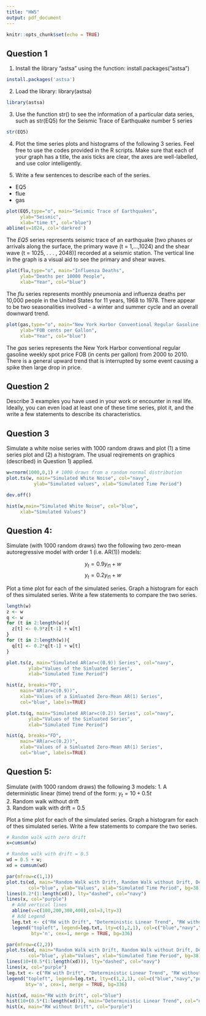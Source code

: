 ```yaml
---
title: "HW5"
output: pdf_document
---
```


```r
knitr::opts_chunk$set(echo = TRUE)
```

## Question 1

1. Install the library ”astsa” using the function: install.packages(”astsa”)  

```r
install.packages('astsa')
```

2. Load the library: library(astsa)  

```r
library(astsa)
```

3. Use the function str() to see the information of a particular data series, such as str(EQ5) for the Seismic Trace of Earthquake number 5 series  

```r
str(EQ5)
```

4. Plot the time series plots and histograms of the following 3 series. Feel free to use the codes provided in the R scripts. Make sure that each of your graph has a title, the axis ticks are clear, the axes are well-labelled, and use color intelligently. 

5. Write a few sentences to describe each of the series.  
+ EQ5
+ flue
+ gas


```r
plot(EQ5,type="o", main="Seismic Trace of Earthquakes",
     ylab="Seismic",
     xlab="time t", col="blue")
abline(v=1024, col='darkred')
```

The _EQ5_ series represents seismic trace of an earthquake [two phases or arrivals along the surface, the primary wave (t = 1,...,1024) and the shear wave (t = 1025, . . . , 2048)] recorded at a seismic station. The vertical line in the graph is a visual aid to see the primary and shear waves.


```r
plot(flu,type="o", main="Influenza Deaths",
     ylab="Deaths per 10000 People",
     xlab="Year", col="blue")
```

The _flu_ series represents monthly pneumonia and influenza deaths per 10,000 people in the United States for 11 years, 1968 to 1978. There appear to be two seasonalities involved - a winter and summer cycle and an overall downward trend.

```r
plot(gas,type="o", main="New York Harbor Conventional Regular Gasoline Weekly Spot Price",
     ylab="FOB cents per Gallon",
     xlab="Year", col="blue")
```

The _gas_ series represents the New York Harbor conventional regular gasoline weekly spot price FOB (in cents per gallon) from 2000 to 2010. There is a general upward trend that is interrupted by some event causing a spike then large drop in price.

## Question 2

Describe 3 examples you have used in your work or encounter in real life. Ideally, you can even load at least one of these time series, plot it, and the write a few statements to describe its characteristics.



## Question 3

Simulate a white noise series with 1000 random draws and plot (1) a time series plot and (2) a histogram. The usual reqirements on graphics (described) in Question 1) applied.

```r
w=rnorm(1000,0,1) # 1000 draws from a random normal distribution
plot.ts(w, main="Simulated White Noise", col="navy",
          ylab="Simulated values", xlab="Simulated Time Period")
```
```r
dev.off()

hist(w,main="Simulated White Noise", col="blue",
     xlab="Simulated Values")
```


## Question 4:

Simulate (with 1000 random draws) two the following two zero-mean autoregressive model with order 1 (i.e. AR(1)) models:

$$y_{t} = 0.9y_{t1} + w$$
$$y_{t} = 0.2y_{t1} + w$$

Plot a time plot for each of the simulated series. Graph a histogram for each of thes
simulated series. Write a few statements to compare the two series.

```r
length(w)
z <- w
q <- w
for (t in 2:length(w)){
  z[t] <- 0.9*z[t-1] + w[t]
}
for (t in 2:length(w)){
  q[t] <- 0.2*q[t-1] + w[t]
}
```
```r
plot.ts(z, main="Simulated AR(ar=c(0.9)) Series", col="navy",
        ylab="Values of the Simluated Series",
        xlab="Simulated Time Period")
```
```r
hist(z, breaks="FD",
     main="AR(ar=c(0.9))",
     xlab="Values of a Simluated Zero-Mean AR(1) Series",
     col="blue", labels=TRUE)
```
```r
plot.ts(q, main="Simulated AR(ar=c(0.2)) Series", col="navy",
        ylab="Values of the Simluated Series",
        xlab="Simulated Time Period")
```
```r
hist(q, breaks="FD",
     main="AR(ar=c(0.2))",
     xlab="Values of a Simluated Zero-Mean AR(1) Series",
     col="blue", labels=TRUE)
```


## Question 5:

Simulate (with 1000 random draws) the following 3 models:
1. A deterministic linear (time) trend of the form: $y_{t} = 10 + 0.5t$   
2. Random walk without drift  
3. Random walk with drift = 0.5  

Plot a time plot for each of the simulated series. Graph a histogram for each of thes simulated series. Write a few statements to compare the two series.

```r
# Random walk with zero drift
x=cumsum(w) 

# Random walk with drift = 0.5
wd = 0.5 + w; 
xd = cumsum(wd) 

```
```r
par(mfrow=c(1,1))
plot.ts(xd, main="Random Walk with Drift, Random Walk without Drift, Deterministic Trend",
        col="blue", ylab="Values", xlab="Simulated Time Period", bg=38)
lines(0.2*(1:length(xd)), lty="dashed", col="navy")
lines(x, col="purple")
  # Add vertical lines
  abline(v=c(100,200,300,400),col=3,lty=3)
  # Add Legend
  leg.txt <- c("RW with Drift", "Deterministic Linear Trend", "RW without Drift")
  legend("topleft", legend=leg.txt, lty=c(1,2,1), col=c("blue","navy","purple"),
         bty='n', cex=1, merge = TRUE, bg=336)

par(mfrow=c(2,2))
plot.ts(xd, main="Random Walk with Drift, Random Walk without Drift, Deterministic Trend",
        col="blue", ylab="Values", xlab="Simulated Time Period", bg=38)
lines(10+(0.5*(1:length(xd))), lty="dashed", col="navy")
lines(x, col="purple")
leg.txt <- c("RW with Drift", "Deterministic Linear Trend", "RW without Drift")
legend("topleft", legend=leg.txt, lty=c(1,2,1), col=c("blue","navy","purple"),
       bty='n', cex=1, merge = TRUE, bg=336)

hist(xd, main="RW with Drift", col="blue")
hist(10+(0.5*(1:length(xd))), main="Deterministic Linear Trend", col="navy")
hist(x, main="RW without Drift", col="purple")

```

